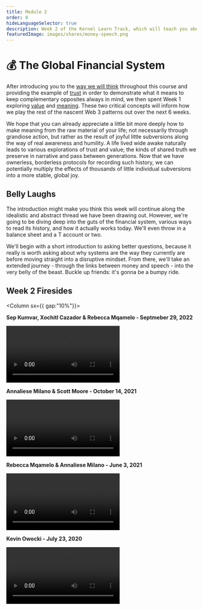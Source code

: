 ```yaml
---
title: Module 2
order: 0
hideLanguageSelector: true
description: Week 2 of the Kernel Learn Track, which will teach you about the history and make-up of the current global financial system and how we can think about augmenting and improving it with a better web.
featuredImage: images/shares/money-speech.png
---
```


# 💰 The Global Financial System

After introducing you to the [way we will think](/learn/module-0/play-of-pattern) throughout 
this course and providing the example of [trust](/learn/module-0/trust/) in order to demonstrate 
what it means to keep complementary opposites always in mind, we then spent Week 1 exploring 
[value](/learn/module-1/value/) and [meaning](/learn/module-1/meaning/). These two critical 
concepts will inform how we play the rest of the nascent Web 3 patterns out over the next 6 weeks. 

We hope that you can already appreciate a little bit more deeply how to make meaning from the 
raw material of your life; not necessarily through grandiose action, but rather as the result of 
joyful little subversions along the way of real awareness and humility. A life lived wide awake 
naturally leads to various explorations of trust and value; the kinds of shared truth we preserve 
in narrative and pass between generations. Now that we have ownerless, borderless protocols for 
recording such history, we can potentially multiply the effects of thousands of little 
individual subversions into a more stable, global joy.

## Belly Laughs

The introduction might make you think this week will continue along the idealistic and abstract 
thread we have been drawing out. However, we're going to be diving deep into the guts of the 
financial system, various ways to read its history, and how it actually works today. We'll even 
throw in a balance sheet and a T account or two.  

We'll begin with a short introduction to asking better questions, because it really is worth 
asking about why systems are the way they currently are before moving straight into a disruptive 
mindset. From there, we'll take an extended journey - through the links between money and 
speech - into the very belly of the beast. Buckle up friends: it's gonna be a bumpy ride.

## Week 2 Firesides

<Column sx={{ gap:"10%"}}>

<Box>

**Sep Kumvar, Xochitl Cazador & Rebecca Mqamelo - Septmeber 29, 2022**

<Video src="https://www.youtube-nocookie.com/embed/IAcDGzf8SbA?start=343" />

</Box>

<Box>

**Annaliese Milano & Scott Moore - October 14, 2021**

<Video src="https://www.youtube-nocookie.com/embed/TvhEBkZsEkg?start=394" />

</Box>

<Box>

**Rebecca Mqamelo & Annaliese Milano - June 3, 2021**

<Video src="https://www.youtube-nocookie.com/embed/d3dieNjPuRw?start=297" />

</Box>

<Box>

**Kevin Owocki - July 23, 2020**

<Video src="https://www.youtube-nocookie.com/embed/1tHQ9K5Oj9s?start=380" />

</Box>

</Column>